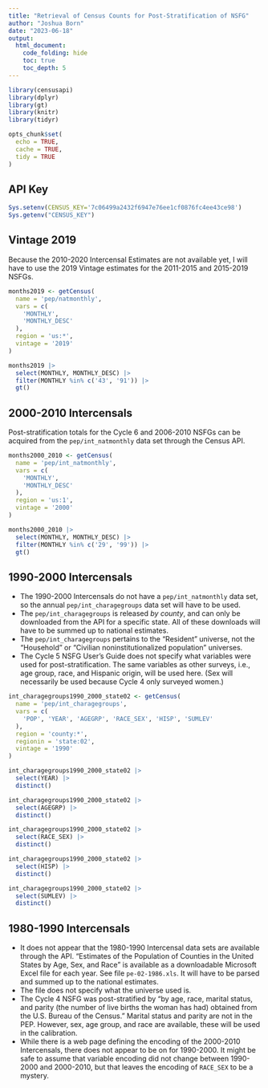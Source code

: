 ```yaml
---
title: "Retrieval of Census Counts for Post-Stratification of NSFG"
author: "Joshua Born"
date: "2023-06-18"
output:
  html_document:
    code_folding: hide
    toc: true
    toc_depth: 5
---
```


```r
library(censusapi)
library(dplyr)
library(gt)
library(knitr)
library(tidyr)

opts_chunk$set(
  echo = TRUE,
  cache = TRUE,
  tidy = TRUE
)
```


## API Key

```r
Sys.setenv(CENSUS_KEY='7c06499a2432f6947e76ee1cf0876fc4ee43ce98')
Sys.getenv("CENSUS_KEY")
```

## Vintage 2019

Because the 2010-2020 Intercensal Estimates are not available yet, I will have to use the 2019 Vintage estimates for the 2011-2015 and 2015-2019 NSFGs.

```r
months2019 <- getCensus(
  name = 'pep/natmonthly',
  vars = c(
    'MONTHLY',
    'MONTHLY_DESC'
  ),
  region = 'us:*',
  vintage = '2019'
)

months2019 |>
  select(MONTHLY, MONTHLY_DESC) |>
  filter(MONTHLY %in% c('43', '91')) |>
  gt()
```


## 2000-2010 Intercensals

Post-stratification totals for the Cycle 6 and 2006-2010 NSFGs can be acquired from the `pep/int_natmonthly` data set through the Census API.

```r
months2000_2010 <- getCensus(
  name = 'pep/int_natmonthly',
  vars = c(
    'MONTHLY',
    'MONTHLY_DESC'
  ),
  region = 'us:1',
  vintage = '2000'
)

months2000_2010 |>
  select(MONTHLY, MONTHLY_DESC) |>
  filter(MONTHLY %in% c('29', '99')) |>
  gt()
```


## 1990-2000 Intercensals

* The 1990-2000 Intercensals do not have a `pep/int_natmonthly` data set, so the annual `pep/int_charagegroups` data set will have to be used.
* The `pep/int_charagegroups` is released _by county_, and can only be downloaded from the API for a specific state. All of these downloads will have to be summed up to national estimates.
* The `pep/int_charagegroups` pertains to the "Resident" universe, not the "Household" or "Civilian noninstitutionalized population" universes.
* The Cycle 5 NSFG User's Guide does not specify what variables were used for post-stratification. The same variables as other surveys, i.e., age group, race, and Hispanic origin, will be used here. (Sex will necessarily be used because Cycle 4 only surveyed women.)

```r
int_charagegroups1990_2000_state02 <- getCensus(
  name = 'pep/int_charagegroups',
  vars = c(
    'POP', 'YEAR', 'AGEGRP', 'RACE_SEX', 'HISP', 'SUMLEV'
  ),
  region = 'county:*',
  regionin = 'state:02',
  vintage = '1990'
)

int_charagegroups1990_2000_state02 |>
  select(YEAR) |>
  distinct()

int_charagegroups1990_2000_state02 |>
  select(AGEGRP) |>
  distinct()

int_charagegroups1990_2000_state02 |>
  select(RACE_SEX) |>
  distinct()

int_charagegroups1990_2000_state02 |>
  select(HISP) |>
  distinct()

int_charagegroups1990_2000_state02 |>
  select(SUMLEV) |>
  distinct()
```


## 1980-1990 Intercensals

* It does not appear that the 1980-1990 Intercensal data sets are available through the API. "Estimates of the Population of Counties in the United States by Age, Sex, and Race" is available as a downloadable Microsoft Excel file for each year. See file `pe-02-1986.xls`. It will have to be parsed and summed up to the national estimates.
* The file does not specify what the universe used is.
* The Cycle 4 NSFG was post-stratified by "by age, race, marital status, and parity (the number of live births the woman has had) obtained from the U.S. Bureau of the Census." Marital status and parity are not in the PEP. However, sex, age group, and race are available, these will be used in the calibration.
* While there is a web page defining the encoding of the 2000-2010 Intercensals, there does not appear to be on for 1990-2000. It might be safe to assume that variable encoding did not change between 1990-2000 and 2000-2010, but that leaves the encoding of `RACE_SEX` to be a mystery.
